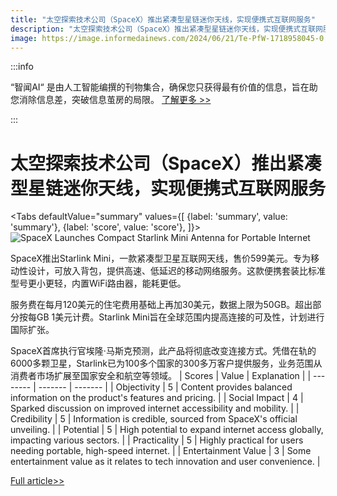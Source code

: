 ```yaml
---
title: "太空探索技术公司（SpaceX）推出紧凑型星链迷你天线，实现便携式互联网服务"
description: "太空探索技术公司（SpaceX）推出紧凑型星链迷你天线，实现便携式互联网服务"
image: https://image.informedainews.com/2024/06/21/Te-PfW-1718958045-0.jpg
---
```



:::info

“智闻AI“ 是由人工智能编撰的刊物集合，确保您只获得最有价值的信息，旨在助您消除信息差，突破信息茧房的局限。  [了解更多 >>](/)

:::

# 太空探索技术公司（SpaceX）推出紧凑型星链迷你天线，实现便携式互联网服务


<Tabs
	defaultValue="summary"
	values={[
	{label: 'summary', value: 'summary'},
	{label: 'score', value: 'score'},
]}>
<TabItem value="summary">
<img
  src="https://image.informedainews.com/2024/06/21/Te-PfW-1718958045-0.jpg"
  alt="SpaceX Launches Compact Starlink Mini Antenna for Portable Internet"
/>



SpaceX推出Starlink Mini，一款紧凑型卫星互联网天线，售价599美元。专为移动性设计，可放入背包，提供高速、低延迟的移动网络服务。这款便携套装比标准型号更小更轻，内置WiFi路由器，能耗更低。

服务费在每月120美元的住宅费用基础上再加30美元，数据上限为50GB。超出部分按每GB 1美元计费。Starlink Mini旨在全球范围内提高连接的可及性，计划进行国际扩张。

SpaceX首席执行官埃隆·马斯克预测，此产品将彻底改变连接方式。凭借在轨的6000多颗卫星，Starlink已为100多个国家的300多万客户提供服务，业务范围从消费者市场扩展至国家安全和航空等领域。
</TabItem>
<TabItem value="score">
	| Scores     | Value   | Explanation |
	| -------- | ------- | ------- |
	| Objectivity  | 5    | Content provides balanced information on the product's features and pricing.    |
	| Social Impact | 4     | Sparked discussion on improved internet accessibility and mobility.    |
	| Credibility    | 5    | Information is credible, sourced from SpaceX's official unveiling.    |
	| Potential    | 5    | High potential to expand internet access globally, impacting various sectors.    |
	| Practicality    | 5    | Highly practical for users needing portable, high-speed internet.    |
	| Entertainment Value    | 3    | Some entertainment value as it relates to tech innovation and user convenience.    |
</TabItem>
</Tabs>

[Full article>>](https://www.cnbc.com/2024/06/20/spacex-unveils-starlink-mini-satellite-internet-antenna-for-599.html)
